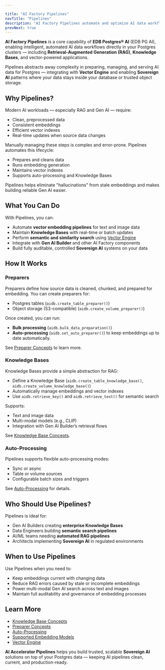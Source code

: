 ```yaml
---

title: "AI Factory Pipelines"
navTitle: "Pipelines"
description: "AI Factory Pipelines automate and optimize AI data workflows in Postgres — powering RAG, Knowledge Bases, and more."
prevNext: true
---
```


**AI Factory Pipelines** is a core capability of **EDB Postgres® AI** (EDB PG AI), enabling intelligent, automated AI data workflows directly in your Postgres clusters — including **Retrieval-Augmented Generation (RAG)**, **Knowledge Bases**, and vector-powered applications.

Pipelines abstracts away complexity in preparing, managing, and serving AI data for Postgres — integrating with **Vector Engine** and enabling **Sovereign AI** patterns where your data stays inside your database or trusted object storage.

## Why Pipelines?

Modern AI workloads — especially RAG and Gen AI — require:

-   Clean, preprocessed data
-   Consistent embeddings
-   Efficient vector indexes
-   Real-time updates when source data changes

Manually managing these steps is complex and error-prone. Pipelines automates this lifecycle:

-   Prepares and cleans data
-   Runs embedding generation
-   Maintains vector indexes
-   Supports auto-processing and Knowledge Bases

Pipelines helps eliminate "hallucinations" from stale embeddings and makes building reliable Gen AI easier.

## What You Can Do

With Pipelines, you can:

-   Automate **vector embedding pipelines** for text and image data
-   Maintain **Knowledge Bases** with real-time or batch updates
-   Perform **semantic and similarity search** using [Vector Engine](/edb-postgres-ai/latest/ai-factory/vector-engine/)
-   Integrate with **Gen AI Builder** and other AI Factory components
-   Build fully auditable, controlled **Sovereign AI** systems on your data

## How It Works

### Preparers

Preparers define how source data is cleaned, chunked, and prepared for embedding. You can create preparers for:

-   Postgres tables (`aidb.create_table_preparer()`)
-   Object storage (S3-compatible) (`aidb.create_volume_preparer()`)

Once created, you can run:

-   **Bulk processing** (`aidb.bulk_data_preparation()`)
-   **Auto-processing** (`aidb.set_auto_preparer()`) to keep embeddings up to date automatically.

See [Preparer Concepts](preparers/) to learn more.

### Knowledge Bases

Knowledge Bases provide a simple abstraction for RAG:

-   Define a Knowledge Base (`aidb.create_table_knowledge_base()`, `aidb.create_volume_knowledge_base()`)
-   Automatically manage embeddings and vector indexes
-   Use `aidb.retrieve_key()` and `aidb.retrieve_text()` for semantic search

Supports:

-   Text and image data
-   Multi-modal models (e.g., CLIP)
-   Integration with Gen AI Builder’s retrieval flows

See [Knowledge Base Concepts](knowledge_base/).

### Auto-Processing

Pipelines supports flexible auto-processing modes:

-   Sync or async
-   Table or volume sources
-   Configurable batch sizes and triggers

See [Auto-Processing](capabilities/auto-processing/) for details.

## Who Should Use Pipelines?

Pipelines is ideal for:

-   Gen AI Builders creating **enterprise Knowledge Bases**
-   Data Engineers building **semantic search pipelines**
-   AI/ML teams needing **automated RAG pipelines**
-   Architects implementing **Sovereign AI** in regulated environments

## When to Use Pipelines

Use Pipelines when you need to:

-   Keep embeddings current with changing data
-   Reduce RAG errors caused by stale or incomplete embeddings
-   Power multi-modal Gen AI search across text and images
-   Maintain full auditability and governance of embedding processes

## Learn More

-   [Knowledge Base Concepts](knowledge_base/)
-   [Preparer Concepts](preparers/)
-   [Auto-Processing](capabilities/auto-processing/)
-   [Supported Embedding Models](models/supported-models/)
-   [Vector Engine](/edb-postgres-ai/latest/ai-factory/vector-engine/)

**AI Accelerator Pipelines** helps you build trusted, scalable **Sovereign AI** solutions on top of your Postgres data — keeping AI pipelines clean, current, and production-ready.
